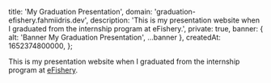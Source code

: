 
  title: 'My Graduation Presentation',
  domain: 'graduation-efishery.fahmiidris.dev',
  description: 'This is my presentation website when I graduated from the internship program at eFishery.',
  private: true,
  banner: { alt: 'Banner My Graduation Presentation', ...banner },
  createdAt: 1652374800000,
};

This is my presentation website when I graduated from the internship program at [eFishery](https://www.efishery.com).
